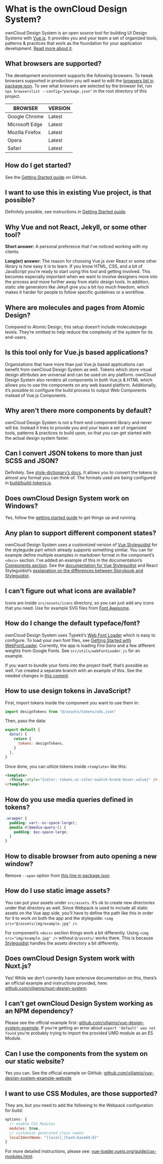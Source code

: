 
<Meta title="Documentation/FAQ" />

# What is the ownCloud Design System?

ownCloud Design System is an open source tool for building UI Design Systems with [Vue.js](https://vuejs.org). It provides you and your team a set of organized tools, patterns & practices that work as the foundation for your application development. [Read more about it](https://viljamis.com/2018/vue-design-system/).

## What browsers are supported?

The development environment supports the following browsers. To tweak browsers supported in production you will want to edit the [browsers list in package.json](https://github.com/owncloud/owncloud-design-system/blob/master/package.json#L172-L180). To see what browsers are selected by the browser list, run `npx browserslist --config="package.json"` in the root directory of this project.

| BROWSER         | VERSION |
| --------------- | ------- |
| Google Chrome   | Latest  |
| Microsoft Edge  | Latest  |
| Mozilla Firefox | Latest  |
| Opera           | Latest  |
| Safari          | Latest  |

## How do I get started?

See the [Getting Started guide](https://github.com/owncloud/owncloud-design-system/wiki/getting-started) on GitHub.

## I want to use this in existing Vue project, is that possible?

Definitely possible, see instructions in [Getting Started guide](https://github.com/owncloud/owncloud-design-system/wiki/getting-started#using-vue-design-system-in-an-existing-project).

## Why Vue and not React, Jekyll, or some other tool?

**Short answer:** A personal preference that I’ve noticed working with my clients.

**Long(er) answer:** The reason for choosing Vue.js over React or some other library is how easy it is to learn. If you know HTML, CSS, and a bit of JavaScript you’re ready to start using this tool and getting involved. This becomes especially important when we want to involve designers more into the process and move further away from static design tools. In addition, static site generators like Jekyll give you a bit too much freedom, which makes it harder for people to follow specific guidelines or a workflow.

## Where are molecules and pages from Atomic Design?

Compared to Atomic Design, this setup doesn’t include molecule/page levels. They’re omitted to help reduce the complexity of the system for its end-users.

## Is this tool only for Vue.js based applications?

Organizations that have more than just Vue.js based applications can benefit from ownCloud Design System as well. Tokens which store visual design attributes are universal and can be used on any platform. ownCloud Design System also renders all components in both Vue.js & HTML which allows you to use the components on any web based platform. Additionally, it’s possible to configure the build process to output Web Components instead of Vue.js Components.

## Why aren’t there more components by default?

ownCloud Design System is not a front-end component library and never will be. Instead it tries to provide you and your team a set of organized tools, patterns & practices to build upon, so that you can get started with the actual design system faster.

## Can I convert JSON tokens to more than just SCSS and JSON?

Definitely. See [style-dictionary’s docs](https://github.com/amzn/style-dictionary). It allows you to convert the tokens to almost any format you can think of. The formats used are being configured in [build/build-tokens.js](https://github.com/owncloud/owncloud-design-system/blob/master/build/build-tokens.js).

## Does ownCloud Design System work on Windows?

Yes, follow the [getting started guide](https://github.com/owncloud/owncloud-design-system/wiki/getting-started) to get things up and running.

## Any plan to support different component states?

ownCloud Design System uses a customized version of [Vue Styleguidist](https://github.com/vue-styleguidist/vue-styleguidist) for the styleguide part which already supports something similar. You can for example define multiple examples in markdown format in the component’s `<docs>` section. I’ve added an example of this in the documentation’s [Components section](/#/Components?id=forminput). See the [documentation for Vue Styleguidist](https://github.com/vue-styleguidist/vue-styleguidist) and React Styleguidist’s [explanation on the differences between Storybook and Styleguidist](https://react-styleguidist.js.org/docs/cookbook.html#whats-the-difference-between-styleguidist-and-storybook).

## I can’t figure out what icons are available?

Icons are inside `src/assets/icons` directory, so you can just add any icons that you need. Use for example SVG files from [Font Awesome](https://github.com/encharm/Font-Awesome-SVG-PNG/tree/master/black/svg).

## How do I change the default typeface/font?

ownCloud Design System uses Typekit’s [Web Font Loader](https://github.com/typekit/webfontloader) which is easy to configure. To load your own font files, see [Getting Started with WebFontLoader](https://github.com/typekit/webfontloader#get-started). Currently, the app is loading _Fira Sans_ and a few different weights from Google Fonts. See `src/utils/webFontLoader.js` for an example.

If you want to bundle your fonts into the project itself, that’s possible as well. I’ve created a separate branch with an example of this. See the needed changes in [this commit](https://github.com/owncloud/owncloud-design-system/commit/a7b3badb618fb5e0e1c999940b8ea82e86aea190).

## How to use design tokens in JavaScript?

First, import tokens inside the component you want to use them in:

```javascript
import designTokens from "@/assets/tokens/ods.json"
```

Then, pass the data:

```javascript
export default {
  data() {
    return {
      tokens: designTokens,
    }
  },
}
```

Once done, you can utilize tokens inside `<template>` like this:

```html
<template>
  <Thing :style="{color: tokens.oc-color-swatch-brand-hover.value}" />
</template>
```

## How do you use media queries defined in tokens?

```scss
.wrapper {
  padding: var(--oc-space-large);
  @media #{$media-query-l} {
    padding: $oc-space-large;
  }
}
```

## How to disable browser from auto opening a new window?

Remove `--open` option from [this line in package.json](https://github.com/owncloud/owncloud-design-system/blob/master/package.json#L24).

## How do I use static image assets?

You can put your assets under `src/assets`. It’s ok to create new directories under that directory as well. Since Webpack is used to include all static assets on the Vue app side, you’ll have to define the path like this in order for it to work on both the app and the styleguide: `<img src="@/assets/img/example.jpg" />`.

For component’s `<docs>` section things work a bit differently. Using `<img src="img/example.jpg" />` without `@/assets/` works there. This is because [Styleguidist](https://github.com/vue-styleguidist/vue-styleguidist) handles the assets directory a bit differently.

## Does ownCloud Design System work with Nuxt.js?

Yes! While we don’t currently have extensive documentation on this, there’s an official example and instructions provided, here: [github.com/viljamis/nuxt-design-system](https://github.com/viljamis/nuxt-design-system).

## I can’t get ownCloud Design System working as an NPM dependency?

Please see the official example first: [github.com/viljamis/vue-design-system-example](https://github.com/owncloud/owncloud-design-system-example). If you’re getting an error about `export 'default' was not found` you’re probably trying to import the provided UMD module as an ES Module.

## Can I use the components from the system on our static website?

Yes you can. See the official example on GitHub: [github.com/viljamis/vue-design-system-example-website](https://github.com/owncloud/owncloud-design-system-example-website)

## I want to use CSS Modules, are those supported?

They are, but you need to add the following to the Webpack configuration for build:

```javascript
options: {
  // enable CSS Modules
  modules: true,
  // customize generated class names
  localIdentName: "[local]_[hash:base64:8]"
}
```

For more detailed instructions, please see: [vue-loader.vuejs.org/guide/css-modules.html](https://vue-loader.vuejs.org/guide/css-modules.html).
